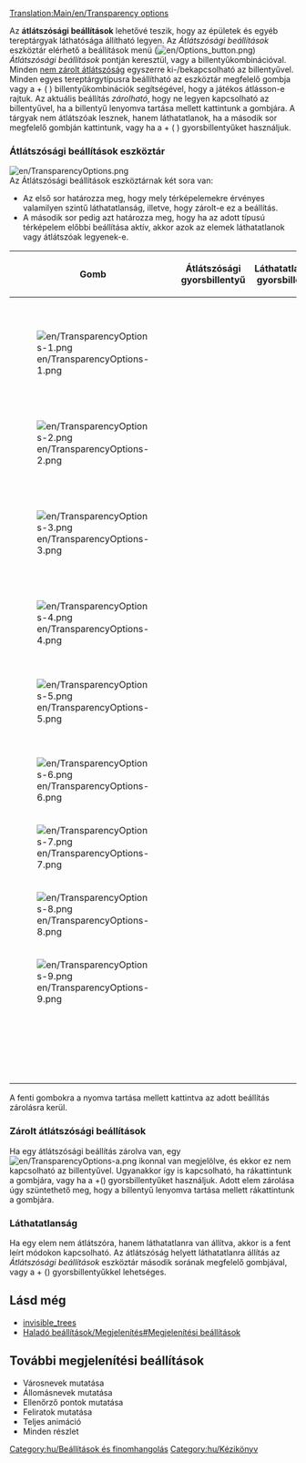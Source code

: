 [[Translation:Main/en/Transparency options]]{{hu/Tartalomjegyzék}}

Az '''átlátszósági beállítások''' lehetővé teszik, hogy az épületek és egyéb tereptárgyak láthatósága állítható legyen. Az ''Átlátszósági beállítások'' eszköztár elérhető a beállítások menü ([[File:en/Options button.png]]) ''Átlátszósági beállítások'' pontján keresztül, vagy a {{en/Keypress|ctrl|X}} billentyűkombinációval. Minden [[Main/en/Átlátszósági beállítások/Hu#Zárolt átlátszósági beállítások|nem zárolt átlátszóság]] egyszerre ki-/bekapcsolható az {{en/Keypress|X}} billentyűvel.
Minden egyes tereptárgytípusra beállítható az eszköztár megfelelő gombja vagy a {{en/Keypress|ctrl}} + ( {{en/Keypress|1|9|6=&nbsp;–&nbsp;}} ) billentyűkombinációk segítségével, hogy a játékos átlásson-e rajtuk. Az aktuális beállítás ''zárolható'', hogy ne legyen kapcsolható az {{en/Keypress|X}} billentyűvel, ha a {{en/Keypress|ctrl}} billentyű lenyomva tartása mellett kattintunk a gombjára. A tárgyak nem átlátszóak lesznek, hanem láthatatlanok, ha a második sor megfelelő gombján kattintunk, vagy ha a {{en/Keypress|shift|ctrl}} + ( {{en/Keypress|1|9||||&nbsp;–&nbsp;}}) gyorsbillentyűket használjuk.

===Átlátszósági beállítások eszköztár===
[[File:en/TransparencyOptions.png]]<br>
Az Átlátszósági beállítások eszköztárnak két sora van:
*Az első sor határozza meg, hogy mely térképelemekre érvényes valamilyen szintű láthatatlanság, illetve, hogy zárolt-e ez a beállítás.
*A második sor pedig azt határozza meg, hogy ha az adott típusú térképelem előbbi beállítása aktív, akkor azok az elemek láthatatlanok vagy átlátszóak legyenek-e.

{| {{en/Wikitable}}
|- style="background:#efefef"
!width='''46'''|Gomb
!Átlátszósági gyorsbillentyű
!Láthatatlansági gyorsbillentyű
!Leírás
|-
|[[File:en/TransparencyOptions-1.png]]
|{{en/Keypress|ctrl|1|6=&#32;+&#32;}}
|{{en/Keypress|shift|ctrl|1}}
|Az állomásnevek átlátszóságát kapcsolja (állítható a Beállítások ([[File:en/Options button.png]]) menüben is, az ''Átlátszó feliratok'' lehetőséggel).
|-
|[[File:en/TransparencyOptions-2.png]]
|{{en/Keypress|ctrl|2|6=&#32;+&#32;}}
|{{en/Keypress|shift|ctrl|2}}
|A fák átlátszóságát kapcsolja.
|-
|[[File:en/TransparencyOptions-3.png]]
|{{en/Keypress|ctrl|3|6=&#32;+&#32;}}
|{{en/Keypress|shift|ctrl|3}}
|A házak átlátszóságát kapcsolja (állítható a Beállítások ([[File:en/Options button.png]]) menüben is, az ''Átlátszó épületek'' lehetőséggel).
|-
|[[File:en/TransparencyOptions-4.png]]
|{{en/Keypress|ctrl|4|6=&#32;+&#32;}}
|{{en/Keypress|shift|ctrl|4}}
|A gazdasági épületek átlátszóságát kapcsolja.
|-
|[[File:en/TransparencyOptions-5.png]]
|{{en/Keypress|ctrl|5|6=&#32;+&#32;}}
|{{en/Keypress|shift|ctrl|5}}
|Az út- és vasútvonalak épületeinek (állomások, garázsok/fűtőházak, ellenőrzőpontok) átlátszóságát kapcsolja.
|-
|[[File:en/TransparencyOptions-6.png]]
|{{en/Keypress|ctrl|6|6=&#32;+&#32;}}
|{{en/Keypress|shift|ctrl|6}}
|A hidak átlátszóságát kapcsolja.
|-
|[[File:en/TransparencyOptions-7.png]]
|{{en/Keypress|ctrl|7|6=&#32;+&#32;}}
|{{en/Keypress|shift|ctrl|7}}
|Az olyan épületek, mint világítótornyok és antennák, átlátszóságát kapcsolja.
|-
|[[File:en/TransparencyOptions-8.png]]
|{{en/Keypress|ctrl|8|6=&#32;+&#32;}}
|{{en/Keypress|shift|ctrl|8}}
|A felsővezetékek átlátszóságát kapcsolja.
|-
|[[File:en/TransparencyOptions-9.png]]
|{{en/Keypress|ctrl|9|6=&#32;+&#32;}}
|{{en/Keypress|shift|ctrl|9}}
|A rakodásjelzők átlátszóságát kapcsolja.
|-
|
|{{en/Keypress|X}}
|
|Az összes fenti elem átlátszóságát kapcsolja, kivéve a zároltakét.
|}
A fenti gombokra a {{en/Keypress|ctrl}} nyomva tartása mellett kattintva az adott beállítás zárolásra kerül.

===Zárolt átlátszósági beállítások===
Ha egy átlátszósági beállítás zárolva van, egy [[File:en/TransparencyOptions-a.png]] ikonnal van megjelölve, és ekkor ez nem kapcsolható az {{en/Keypress|X}} billentyűvel. Ugyanakkor így is kapcsolható, ha rákattintunk a gombjára, vagy ha a {{en/Keypress|ctrl}}+({{en/Keypress|1|9|6=&nbsp;–&nbsp;}}) gyorsbillentyűket használjuk. Adott elem zárolása úgy szüntethető meg, hogy a {{en/Keypress|ctrl}} billentyű lenyomva tartása mellett rákattintunk a gombjára.

===Láthatatlanság===
Ha egy elem nem átlátszóra, hanem láthatatlanra van állítva, akkor is a fent leírt módokon kapcsolható. Az átlátszóság helyett láthatatlanra állítás az ''Átlátszósági beállítások'' eszköztár második sorának megfelelő gombjával, vagy a {{en/Keypress|shift|ctrl}} + ({{en/Keypress|1|9|6=&nbsp;–&nbsp;}}) gyorsbillentyűkkel lehetséges.

{{hu/Megjegyzés|A játékbeli leírás az elsődleges beállításkészletre (az első gombsorra) úgy hivatkozik, hogy az ''átlátszóság'' kapcsolása. <br \>
Ez zavaró lehet, mert a megfelelő másodlagos beállítás (második sorbeli gomb) aktiválásával már ''láthatatlanság'' lesz ''átlátszóság'' helyett. Pontosabb megfogalmazás lenne, hogy az elsődleges beállításkészlet mindig az ''átlátszatlanságot'' kapcsolja, a másodlagos készlet pedig az átlátszóság mértékét. <br \>átlátszatlanság &or; { átlátszóság &or; láthatatlanság }<br \> Az egységesség kedvéért itt a játékbeli szóhasználat van előnyben részesítve.}}

==Lásd még==
*[[Main/hu/invisible trees|invisible_trees]]
*[[Main/en/Haladó beállítások/Megjelenítés/Hu#Megjelenítési beállítások|Haladó beállítások/Megjelenítés#Megjelenítési beállítások]]

==További megjelenítési beállítások==
{{hu/Bővítés|}}
<!-- esetleg külön szócikkben a helyük? -->
*Városnevek mutatása
*Állomásnevek mutatása
*Ellenőrző pontok mutatása
*Feliratok mutatása
*Teljes animáció
*Minden részlet

[[Category:hu/Beállítások és finomhangolás]]
[[Category:hu/Kézikönyv]]